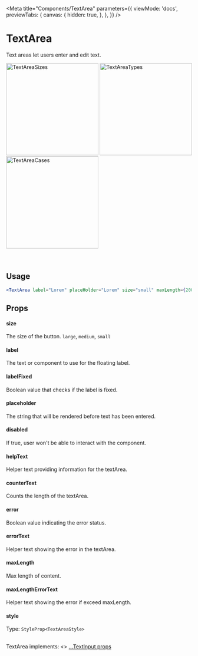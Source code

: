 
<Meta
  title="Components/TextArea"
  parameters={{
    viewMode: 'docs',
    previewTabs: {
      canvas: {
        hidden: true,
      },
    },
  }}
/>

# TextArea

Text areas let users enter and edit text.

<div
  style={{
    display: 'flex',
    flexWrap: 'wrap',
    justifyContent: 'center',
  }}>
  <img src={TextAreaSizes} width="250" alt="TextAreaSizes" />
  <img src={TextAreaTypes} width="250" alt="TextAreaTypes" />
  <img src={TextAreaCases} width="250" alt="TextAreaCases" />
</div>

<br/>
<br/>

## Usage

```jsx
<TextArea label="Lorem" placeHolder="Lorem" size="small" maxLength={200} />
```

## Props

#### size

The size of the button.
`large`,
`medium`,
`small`

#### label

The text or component to use for the floating label.

#### labelFixed

Boolean value that checks if the label is fixed.

#### placeholder

The string that will be rendered before text has been entered.

#### disabled

If true, user won't be able to interact with the component.

#### helpText

Helper text providing information for the textArea.

#### counterText

Counts the length of the textArea.

#### error

Boolean value indicating the error status.

#### errorText

Helper text showing the error in the textArea.

#### maxLength

Max length of content.

#### maxLengthErrorText

Helper text showing the error if exceed maxLength.

#### style

Type: `StyleProp<TextAreaStyle>`

<br />
TextArea implements: <>
  <a href="https://reactnative.dev/docs/textinput#props" title="title">
    ...TextInput props
  </a>
</>
